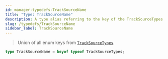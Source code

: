 ```yaml
---
id: manager-typedefs-TrackSourceName
title: "Type: TrackSourceName"
description: A type alias referring to the key of the TrackSourceTypes enum.
slug: /typedefs/TrackSourceName
sidebar_label: TrackSourceName
---
```


> Union of all enum keys from [`TrackSourceTypes`](../Enums/TrackSourceTypes.mdx).

```ts
type TrackSourceName = keyof typeof TrackSourceTypes;
